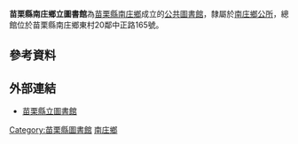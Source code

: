 {{Unreferenced |time=2014-12-20T16:41:00+00:00 }}
{{Expand|time=2014-12-20}}
{{noteTA
|1=zh-hans:庄; zh-hant:庄;
}}
{{Infobox library
| library_name       = 苗栗縣南庄鄉立圖書館
| library_logo       = 
| image              = 
| caption            = 
| location           = [[苗栗縣|苗栗縣]][[南庄鄉_(台灣)|南庄鄉]]東村20鄰中正路165號
| type               = 
| num_branches       = 
| num_employees      =
| established        = 
| items_collected    = 
| collection_size    = 
| legal_deposit      = 
| req_to_access      = 開放予任何需要使用館藏與服務者
| budget             = 
| director           = 
| website            =[http://www.nlpi.edu.tw/LibShow.aspx?KeyID=e1a37512-f09e-46c8-9c19-94eaf14983fa 苗栗縣南庄鄉立圖書館]
}}

'''苗栗縣南庄鄉立圖書館'''為[[苗栗縣|苗栗縣]][[南庄鄉_(台灣)|南庄鄉]]成立的[[公共圖書館|公共圖書館]]，隸屬於[[南庄鄉公所|南庄鄉公所]]，總館位於苗栗縣南庄鄉東村20鄰中正路165號。

== 參考資料 ==
{{reflist}}

== 外部連結 ==
*[http://lib.miaoli.gov.tw/ 苗栗縣立圖書館]

{{中華民國公立圖書館}}
{{悠遊卡}}

[[Category:苗栗縣圖書館|Category:苗栗縣圖書館]]
[[Category:南庄鄉|]]